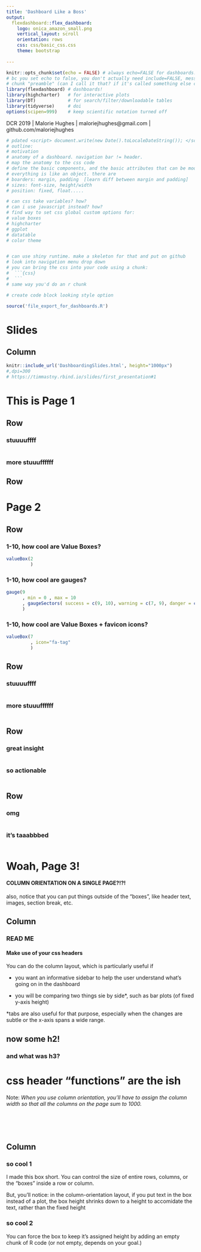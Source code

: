 ```yaml
---
title: 'Dashboard Like a Boss'
output: 
  flexdashboard::flex_dashboard:
    logo: onica_amazon_small.png
    vertical_layout: scroll
    orientation: rows
    css: css/basic_css.css
    theme: bootstrap
    
---
```


```r
knitr::opts_chunk$set(echo = FALSE) # always echo=FALSE for dashboards. No need to show off. you can include source code if you want
# bc you set echo to false, you don't actually need include=FALSE, message=FALSE, or warning=FALSE in the 
# chunk "preamble" (can I call it that? if it's called something else can I still call it that?) 
library(flexdashboard) # dashboards!
library(highcharter)   # for interactive plots
library(DT)            # for search/filter/downloadable tables
library(tidyverse)     # doi
options(scipen=999)    # keep scientific notation turned off
```

<div class="footer">
  <p> DCR 2019 | Malorie Hughes | maloriejhughes@gmail.com | github.com/maloriejhughes </p>
</div>
  
  
```r
# pdated <script> document.write(new Date().toLocaleDateString()); </script> 
# outline:
# motivation
# anatomy of a dashboard. navigation bar != header. 
# map the anatomy to the css code
# define the basic components, and the basic attributes that can be modified.
# everything is like an object. there are 
# boarders: margin, padding  [learn diff between margin and padding]
# sizes: font-size, height/width
# position: fixed, float.....

# can css take variables? how?
# can i use javascript instead? how?
# find way to set css global custom options for:
# value boxes
# highcharter
# ggplot
# datatable
# color theme


# can use shiny runtime. make a skeleton for that and put on github
# look into navigation menu drop down
# you can bring the css into your code using a chunk:
#  ```{css}
#  ```
# same way you'd do an r chunk

# create code block looking style option
```


```r
source('file_export_for_dashboards.R')


```


Slides {data-orientation="columns"}
=====================================

Column {data-height=1000}
-------------------------------------

```r
knitr::include_url('DashboardingSlides.html', height="1000px")
#,dpi=300
# https://timmastny.rbind.io/slides/first_presentation#1
```
 

This is Page 1 
=====================================

Row {data-height=600}
-------------------------------------

### stuuuuffff

```r





```

### more stuuuffffff


Row 
-------------------------------------



Page 2
=====================================

Row {data-height=175}
-------------------------------------


### 1-10, how cool are Value Boxes?
```r

valueBox(2
         )
```


### 1-10, how cool are gauges?
```r

gauge(9 
      , min = 0 , max = 10
      , gaugeSectors( success = c(9, 10), warning = c(7, 9), danger = c(0, 7))
      )

```

### 1-10, how cool are Value Boxes + favicon icons?
```r

valueBox(7
         , icon="fa-tag"
         )

```

Row {data-height=300}
-------------------------------------
### stuuuuffff

```r





```

### more stuuuffffff

```r


```








Row {data-height=300}
-------------------------------------

### great insight


```r

```


### so actionable
```r

```




Row {data-height=1000, .tabset}
-------------------------------------
### omg

```r

          

```

### it's taaabbbed

```r

          
          

```



Woah, Page 3! {data-orientation="columns"}
=====================================
<h4> COLUMN ORIENTATION ON A SINGLE PAGE?!?! </h4>

also, notice that you can put things outside of the "boxes", like header text, images, section break, etc.

Column {data-width=300}
-------------------------------------
### READ ME
<h4> Make use of your css headers</h4>
You can do the column layout, which is particularly useful if 

+ you want an informative sidebar to help the user understand what's going on in the dashboard

+ you will be comparing two things sie by side*, such as bar plots (of fixed y-axis height)

*tabs are also useful for that purpose, especially when the changes are subtle or the x-axis spans a wide range.  

<h2> now some h2!</h2>
<h3> and what was h3?</h3>
<h1> css header "functions" are the ish</h1>

Note: *When  you use column orientation, you'll have to assign the column width so that all the columns on the page sum to 1000.*




</br>
</br>
</br>


Column {data-width=700}
-------------------------------------
### so cool 1 {data-height=300}

I made this box short.  You can control the size of entire rows, columns, or the "boxes" inside a row or column. 

But, you'll notice: in the column-orientation layout, if you put text in the box instead of a plot, the box height shrinks down to a height to accomidate the text, rather than the fixed height

### so cool 2 {data-height=700}

You can force the box to keep it's assigned height by adding an empty chunk of R code (or not empty, depends on your goal.)
```r

```